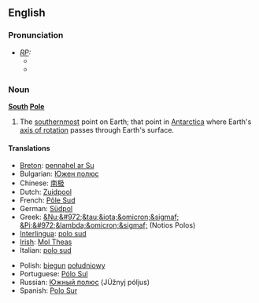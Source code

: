 {{see|south pole}}
==English==
===Pronunciation===
* ''[[RP]]:''
** {{IPA|/ˈsaʊθ pəʊl/}}
** {{SAMPA|//}}

===Noun===
{{wikipedia}}
'''[[south|South]] [[pole|Pole]]'''
# {{geography}} The [[southernmost]] point on Earth; that point in [[Antarctica]] where Earth's [[axis of rotation]] passes through Earth's surface.

====Translations====
{{top}}
*[[Breton]]: [[pennahel ar Su]] {{m}}
*Bulgarian: [[Южен полюс]]
*Chinese: [[南极]]
*Dutch: [[Zuidpool]] {{m}}
*French: [[Pôle Sud]] {{m}}
*German: [[Südpol]] {{m}}
*Greek: [[&Nu;&#972;&tau;&iota;&omicron;&sigmaf; &Pi;&#972;&lambda;&omicron;&sigmaf;]] (Notios Polos)
*[[Interlingua]]: [[polo sud]]
*[[Irish]]: [[Mol Theas]]
*Italian: [[polo sud]] {{m}}
{{mid}}
*Polish: [[biegun]] [[południowy]] {{m}}
*Portuguese: [[Pólo Sul]] {{m}}
*Russian: [[Южный полюс]] (JÚžnyj póljus) {{m}}
*Spanish: [[Polo Sur]] {{m}}
{{bottom}}